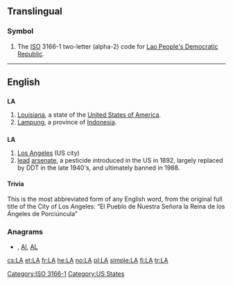 {{also|Appendix:Variations of "la"}}
==Translingual==
===Symbol===
{{infl|mul|symbol}}
# The [[ISO]] 3166-1 two-letter (alpha-2) code for [[Lao People's Democratic Republic]].

[[Category:ISO 3166-1]]
----

==English==

==={{abbreviation}}===
'''LA'''

# [[Louisiana]], a state of the [[United States of America]].
# [[Lampung]], a province of [[Indonesia]].

==={{initialism}}===
'''LA'''

# [[Los Angeles]] (US city)
# [[lead]] [[arsenate]], a pesticide introduced in the US in 1892, largely replaced by DDT in the late 1940's, and ultimately banned in 1988.

====Trivia====
This is the most abbreviated form of any English word, from the original full title of the City of Los Angeles: “El Pueblo de Nuestra Señora la Reina de los Ángeles de Porciúncula”

===Anagrams===
* {{alphagram|[[al#English|al]]}} , [[Al#English|Al]], [[AL#English|AL]]


[[Category:US States]]

[[cs:LA]]
[[et:LA]]
[[fr:LA]]
[[he:LA]]
[[no:LA]]
[[pl:LA]]
[[simple:LA]]
[[fi:LA]]
[[tr:LA]]